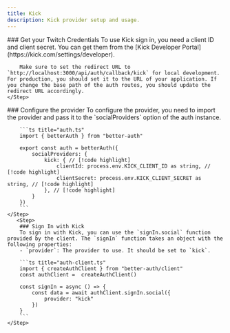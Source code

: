 ```yaml
---
title: Kick
description: Kick provider setup and usage.
---
```


<Steps>
    <Step> 
        ### Get your Twitch Credentials
        To use Kick sign in, you need a client ID and client secret. You can get them from the [Kick Developer Portal](https://kick.com/settings/developer).

        Make sure to set the redirect URL to `http://localhost:3000/api/auth/callback/kick` for local development. For production, you should set it to the URL of your application. If you change the base path of the auth routes, you should update the redirect URL accordingly.
    </Step>

  <Step>
        ### Configure the provider
        To configure the provider, you need to import the provider and pass it to the `socialProviders` option of the auth instance.

        ```ts title="auth.ts"  
        import { betterAuth } from "better-auth"
        
        export const auth = betterAuth({
            socialProviders: {
                kick: { // [!code highlight]
                    clientId: process.env.KICK_CLIENT_ID as string, // [!code highlight]
                    clientSecret: process.env.KICK_CLIENT_SECRET as string, // [!code highlight]
                }, // [!code highlight]
            }
        })
        ```
    </Step>
       <Step>
        ### Sign In with Kick
        To sign in with Kick, you can use the `signIn.social` function provided by the client. The `signIn` function takes an object with the following properties:
        - `provider`: The provider to use. It should be set to `kick`.

        ```ts title="auth-client.ts"  
        import { createAuthClient } from "better-auth/client"
        const authClient =  createAuthClient()
        
        const signIn = async () => {
            const data = await authClient.signIn.social({
                provider: "kick"
            })
        }
        ```
    </Step>
</Steps>
